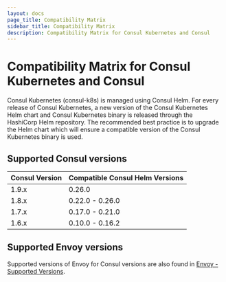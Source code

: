 ```yaml
---
layout: docs
page_title: Compatibility Matrix
sidebar_title: Compatibility Matrix
description: Compatibility Matrix for Consul Kubernetes and Consul
---
```


# Compatibility Matrix for Consul Kubernetes and Consul

Consul Kubernetes (consul-k8s) is managed using Consul Helm. For every release of Consul Kubernetes, a new version of the Consul Kubernetes
Helm chart and Consul Kubernetes binary is released through the HashiCorp Helm repository. The recommended best practice is to upgrade
the Helm chart which will ensure a compatible version of the Consul Kubernetes binary is used.

## Supported Consul versions

| Consul Version | Compatible Consul Helm Versions |
| -------------- | ------------------------------- |
| 1.9.x          | 0.26.0                          |
| 1.8.x          | 0.22.0 - 0.26.0                 |
| 1.7.x          | 0.17.0 - 0.21.0                 |
| 1.6.x          | 0.10.0 - 0.16.2                 |

## Supported Envoy versions

Supported versions of Envoy for Consul versions are also found in [Envoy - Supported Versions](https://www.consul.io/docs/connect/proxies/envoy#supported-versions).
